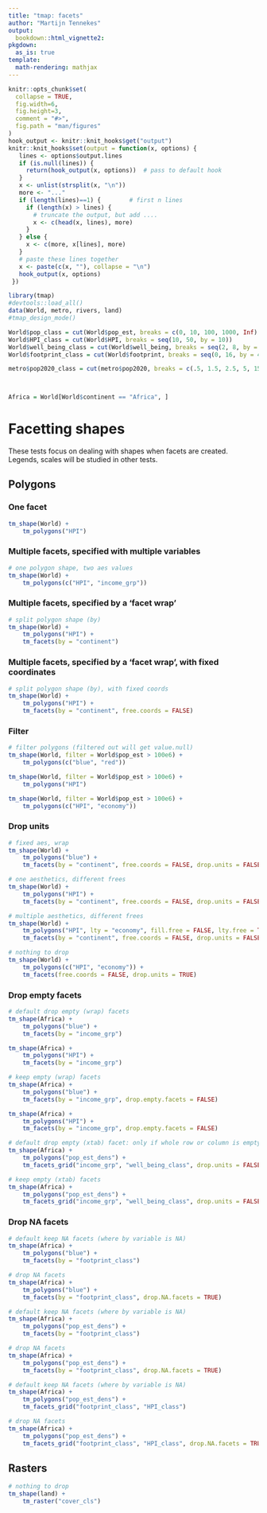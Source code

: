```yaml
---
title: "tmap: facets"
author: "Martijn Tennekes"
output: 
  bookdown::html_vignette2:
pkgdown:
  as_is: true
template:
  math-rendering: mathjax
---
```


```r
knitr::opts_chunk$set(
  collapse = TRUE,
  fig.width=6, 
  fig.height=3,
  comment = "#>",
  fig.path = "man/figures"
)
hook_output <- knitr::knit_hooks$get("output")
knitr::knit_hooks$set(output = function(x, options) {
   lines <- options$output.lines
   if (is.null(lines)) {
     return(hook_output(x, options))  # pass to default hook
   }
   x <- unlist(strsplit(x, "\n"))
   more <- "..."
   if (length(lines)==1) {        # first n lines
     if (length(x) > lines) {
       # truncate the output, but add ....
       x <- c(head(x, lines), more)
     }
   } else {
     x <- c(more, x[lines], more)
   }
   # paste these lines together
   x <- paste(c(x, ""), collapse = "\n")
   hook_output(x, options)
 })

```


```r
library(tmap)
#devtools::load_all()
data(World, metro, rivers, land)
#tmap_design_mode()
```


```r
World$pop_class = cut(World$pop_est, breaks = c(0, 10, 100, 1000, Inf) * 1e6, labels = c("Small", "Medium", "Large", "Extra Large"))					   
World$HPI_class = cut(World$HPI, breaks = seq(10, 50, by = 10))
World$well_being_class = cut(World$well_being, breaks = seq(2, 8, by = 2))
World$footprint_class = cut(World$footprint, breaks = seq(0, 16, by = 4))

metro$pop2020_class = cut(metro$pop2020, breaks = c(.5, 1.5, 2.5, 5, 15, 40) * 1e6)



Africa = World[World$continent == "Africa", ]
```

# Facetting shapes

These tests focus on dealing with shapes when facets are created.
Legends, scales will be studied in other tests.

## Polygons

### One facet

```r
tm_shape(World) +
	tm_polygons("HPI")
```


### Multiple facets, specified with multiple variables

```r
# one polygon shape, two aes values
tm_shape(World) +
	tm_polygons(c("HPI", "income_grp"))
```



### Multiple facets, specified by a 'facet wrap'

```r
# split polygon shape (by)
tm_shape(World) +
	tm_polygons("HPI") +
	tm_facets(by = "continent")
```

### Multiple facets, specified by a 'facet wrap', with fixed coordinates

```r
# split polygon shape (by), with fixed coords
tm_shape(World) +
	tm_polygons("HPI") +
	tm_facets(by = "continent", free.coords = FALSE)
```




### Filter



```r
# filter polygons (filtered out will get value.null)
tm_shape(World, filter = World$pop_est > 100e6) +
	tm_polygons(c("blue", "red"))
```


```r
tm_shape(World, filter = World$pop_est > 100e6) +
	tm_polygons("HPI")
```

```r
tm_shape(World, filter = World$pop_est > 100e6) +
	tm_polygons(c("HPI", "economy"))
```


### Drop units


```r
# fixed aes, wrap
tm_shape(World) +
	tm_polygons("blue") +
	tm_facets(by = "continent", free.coords = FALSE, drop.units = FALSE)
```

```r
# one aesthetics, different frees
tm_shape(World) +
	tm_polygons("HPI") +
	tm_facets(by = "continent", free.coords = FALSE, drop.units = FALSE)
```


```r
# multiple aesthetics, different frees
tm_shape(World) +
	tm_polygons("HPI", lty = "economy", fill.free = FALSE, lty.free = TRUE) +
	tm_facets(by = "continent", free.coords = FALSE, drop.units = FALSE)
```


```r
# nothing to drop
tm_shape(World) +
	tm_polygons(c("HPI", "economy")) +
	tm_facets(free.coords = FALSE, drop.units = TRUE)
```


### Drop empty facets
```r
# default drop empty (wrap) facets
tm_shape(Africa) +
	tm_polygons("blue") +
	tm_facets(by = "income_grp")

tm_shape(Africa) +
	tm_polygons("HPI") +
	tm_facets(by = "income_grp")
```

```r
# keep empty (wrap) facets
tm_shape(Africa) +
	tm_polygons("blue") +
	tm_facets(by = "income_grp", drop.empty.facets = FALSE)

tm_shape(Africa) +
	tm_polygons("HPI") +
	tm_facets(by = "income_grp", drop.empty.facets = FALSE)
```

```r
# default drop empty (xtab) facet: only if whole row or column is empty
tm_shape(Africa) +
	tm_polygons("pop_est_dens") +
	tm_facets_grid("income_grp", "well_being_class", drop.units = FALSE)
```

```r
# keep empty (xtab) facets
tm_shape(Africa) +
	tm_polygons("pop_est_dens") +
	tm_facets_grid("income_grp", "well_being_class", drop.units = FALSE, drop.empty.facets = FALSE)
```


### Drop NA facets

```r
# default keep NA facets (where by variable is NA)
tm_shape(Africa) +
	tm_polygons("blue") +
	tm_facets(by = "footprint_class")
```


```r
# drop NA facets 
tm_shape(Africa) +
	tm_polygons("blue") +
	tm_facets(by = "footprint_class", drop.NA.facets = TRUE)
```

```r
# default keep NA facets (where by variable is NA)
tm_shape(Africa) +
	tm_polygons("pop_est_dens") +
	tm_facets(by = "footprint_class")
```


```r
# drop NA facets 
tm_shape(Africa) +
	tm_polygons("pop_est_dens") +
	tm_facets(by = "footprint_class", drop.NA.facets = TRUE)
```


```r
# default keep NA facets (where by variable is NA)
tm_shape(Africa) +
	tm_polygons("pop_est_dens") +
	tm_facets_grid("footprint_class", "HPI_class")
```


```r
# drop NA facets 
tm_shape(Africa) +
	tm_polygons("pop_est_dens") +
	tm_facets_grid("footprint_class", "HPI_class", drop.NA.facets = TRUE)
```





## Rasters

```r
# nothing to drop
tm_shape(land) +
	tm_raster("cover_cls")
```
